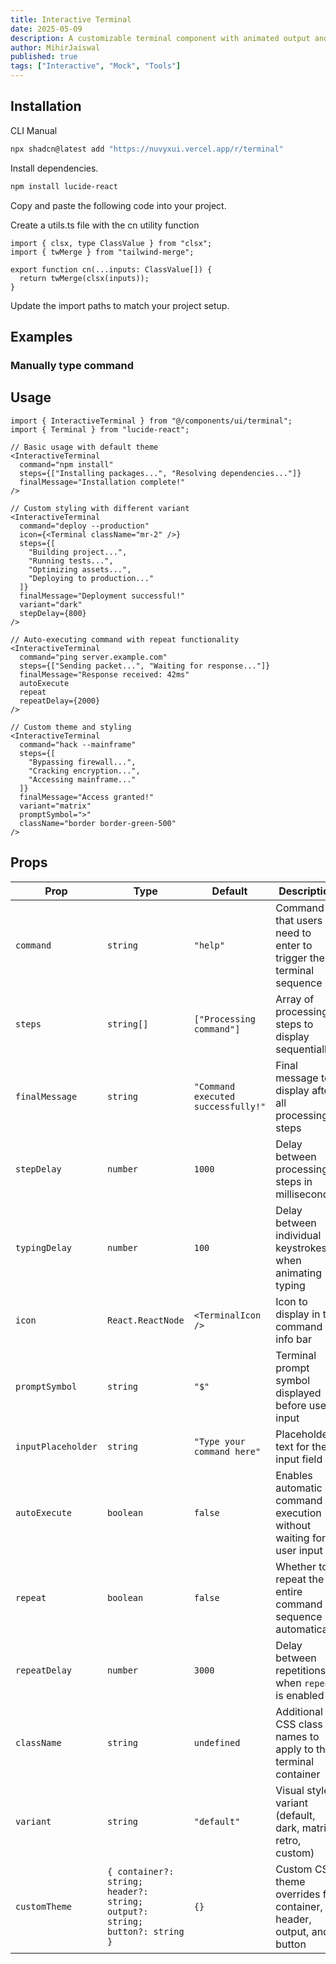 ```yaml
---
title: Interactive Terminal
date: 2025-05-09
description: A customizable terminal component with animated output and command processing.
author: MihirJaiswal
published: true
tags: ["Interactive", "Mock", "Tools"]
---
```


<ComponentPreview name="terminal-demo" />

## Installation

<Tabs defaultValue="cli">

<TabsList>
  <TabsTrigger value="cli">CLI</TabsTrigger>
  <TabsTrigger value="manual">Manual</TabsTrigger>
</TabsList>
<TabsContent value="cli">

```bash
npx shadcn@latest add "https://nuvyxui.vercel.app/r/terminal"
```

</TabsContent>

<TabsContent value="manual">

<Steps>

<Step>Install dependencies.</Step>

```bash
npm install lucide-react
```

<Step>Copy and paste the following code into your project.</Step>

<ComponentSource name="terminal" />

<Step>Create a utils.ts file with the cn utility function</Step>

```tsx
import { clsx, type ClassValue } from "clsx";
import { twMerge } from "tailwind-merge";

export function cn(...inputs: ClassValue[]) {
  return twMerge(clsx(inputs));
}
```

<Step>Update the import paths to match your project setup.</Step>

</Steps>

</TabsContent>

</Tabs>

## Examples

### Manually type command

<ComponentPreview name="terminal-demo1" />

## Usage

```tsx
import { InteractiveTerminal } from "@/components/ui/terminal";
import { Terminal } from "lucide-react";
```

```tsx
// Basic usage with default theme
<InteractiveTerminal
  command="npm install"
  steps={["Installing packages...", "Resolving dependencies..."]}
  finalMessage="Installation complete!"
/>

// Custom styling with different variant
<InteractiveTerminal
  command="deploy --production"
  icon={<Terminal className="mr-2" />}
  steps={[
    "Building project...",
    "Running tests...",
    "Optimizing assets...",
    "Deploying to production..."
  ]}
  finalMessage="Deployment successful!"
  variant="dark"
  stepDelay={800}
/>

// Auto-executing command with repeat functionality
<InteractiveTerminal
  command="ping server.example.com"
  steps={["Sending packet...", "Waiting for response..."]}
  finalMessage="Response received: 42ms"
  autoExecute
  repeat
  repeatDelay={2000}
/>

// Custom theme and styling
<InteractiveTerminal
  command="hack --mainframe"
  steps={[
    "Bypassing firewall...",
    "Cracking encryption...",
    "Accessing mainframe..."
  ]}
  finalMessage="Access granted!"
  variant="matrix"
  promptSymbol=">"
  className="border border-green-500"
/>
```

## Props

| Prop               | Type                                                                        | Default                            | Description                                                          |
| ------------------ | --------------------------------------------------------------------------- | ---------------------------------- | -------------------------------------------------------------------- |
| `command`          | `string`                                                                    | `"help"`                           | Command that users need to enter to trigger the terminal sequence    |
| `steps`            | `string[]`                                                                  | `["Processing command"]`           | Array of processing steps to display sequentially                    |
| `finalMessage`     | `string`                                                                    | `"Command executed successfully!"` | Final message to display after all processing steps                  |
| `stepDelay`        | `number`                                                                    | `1000`                             | Delay between processing steps in milliseconds                       |
| `typingDelay`      | `number`                                                                    | `100`                              | Delay between individual keystrokes when animating typing            |
| `icon`             | `React.ReactNode`                                                           | `<TerminalIcon />`                 | Icon to display in the command info bar                              |
| `promptSymbol`     | `string`                                                                    | `"$"`                              | Terminal prompt symbol displayed before user input                   |
| `inputPlaceholder` | `string`                                                                    | `"Type your command here"`         | Placeholder text for the input field                                 |
| `autoExecute`      | `boolean`                                                                   | `false`                            | Enables automatic command execution without waiting for user input   |
| `repeat`           | `boolean`                                                                   | `false`                            | Whether to repeat the entire command sequence automatically          |
| `repeatDelay`      | `number`                                                                    | `3000`                             | Delay between repetitions when `repeat` is enabled                   |
| `className`        | `string`                                                                    | `undefined`                        | Additional CSS class names to apply to the terminal container        |
| `variant`          | `string`                                                                    | `"default"`                        | Visual style variant (default, dark, matrix, retro, custom)          |
| `customTheme`      | `{ container?: string; header?: string; output?: string; button?: string }` | `{}`                               | Custom CSS theme overrides for container, header, output, and button |
